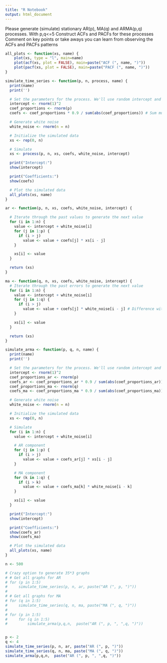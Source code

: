 ```yaml
---
title: "R Notebook"
output: html_document
---
```


Please generate (simulate) stationary AR(p), MA(q) and ARMA(p,q) processes. With p,q<=5
Construct ACFs and PACFs for these processes
Comment on key points or take aways you can learn from observing the ACFs and PACFs patterns


```r

all_plots <- function(xs, name) {
    plot(xs, type = "l", main=name)
    plot(acf(xs, plot = FALSE), main=paste("ACF (", name, ")"))
    plot(pacf(xs, plot = FALSE), main=paste("PACF (", name, ")"))
}

simulate_time_series <- function(p, n, process, name) {
  print(name)
  print('')

  # Set the parameters for the process. We'll use random intercept and coefficients each time
  intercept <- rnorm(1)^2
  coef_proportions <- rnorm(p)
  coefs <- coef_proportions * 0.9 / sum(abs(coef_proportions)) # Sum must not be larger than 1

  # Generate white noise
  white_noise <- rnorm(n = n)

  # Initialize the simulated data
  xs <- rep(0, n)

  # Simulate
  xs <- process(p, n, xs, coefs, white_noise, intercept)

  print("Intercept:")
  show(intercept)

  print("Coefficients:")
  show(coefs)

  # Plot the simulated data
  all_plots(xs, name)
}

ar <- function(p, n, xs, coefs, white_noise, intercept) {

  # Iterate through the past values to generate the next value
  for (i in 1:n) {
    value <- intercept + white_noise[i]
    for (j in 1:p) {
      if (i > j)
        value <- value + coefs[j] * xs[i - j]
    }

    xs[i] <- value
  }

  return (xs)
}

ma <- function(q, n, xs, coefs, white_noise, intercept) {
  # Iterate through the past errors to generate the next value
  for (i in 1:n) {
    value <- intercept + white_noise[i]
    for (j in 1:q) {
      if (i > j)
        value <- value + coefs[j] * white_noise[i - j] # Difference with AR: we're using white_noice instead of xs
    }

    xs[i] <- value
  }

  return (xs)
}

simulate_arma <- function(p, q, n, name) {
  print(name)
  print('')

  # Set the parameters for the process. We'll use random intercept and coefficients each time
  intercept <- rnorm(1)^2
  coef_proportions_ar <- rnorm(p)
  coefs_ar <- coef_proportions_ar * 0.9 / sum(abs(coef_proportions_ar)) # Sum must not be larger than 1
  coef_proportions_ma <- rnorm(q)
  coefs_ma <- coef_proportions_ma * 0.9 / sum(abs(coef_proportions_ma)) # Sum must not be larger than 1

  # Generate white noise
  white_noise <- rnorm(n = n)

  # Initialize the simulated data
  xs <- rep(0, n)

  # Simulate
  for (i in 1:n) {
    value <- intercept + white_noise[i]

    # AR component
    for (j in 1:p) {
      if (i > j)
        value <- value + coefs_ar[j] * xs[i - j]
    }

    # MA component
    for (k in 1:q) {
      if (i > k)
        value <- value + coefs_ma[k] * white_noise[i - k]
    }

    xs[i] <- value
  }

  print("Intercept:")
  show(intercept)

  print("Coefficients:")
  show(coefs_ar)
  show(coefs_ma)

  # Plot the simulated data
  all_plots(xs, name)
}

n <- 500

# Crazy option to generate 35*3 graphs
# # Get all graphs for AR
# for (p in 1:5)
#     simulate_time_series(p, n, ar, paste("AR (", p, ")"))
#
# # Get all graphs for MA
# for (q in 1:5)
#     simulate_time_series(q, n, ma, paste("MA (", q, ")"))
#
# for (p in 1:5)
#     for (q in 1:5)
#         simulate_arma(p,q,n,  paste("AR (", p, ", ",q, ")"))


p <- 2
q <- 4
simulate_time_series(p, n, ar, paste("AR (", p, ")"))
simulate_time_series(q, n, ma, paste("MA (", q, ")"))
simulate_arma(p,q,n,  paste("AR (", p, ", ",q, ")"))

```


